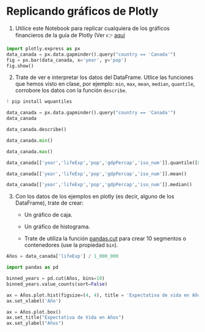 # Replicando gráficos de Plotly

1.  Utilice este Notebook para replicar cualquiera de los gráficos financieros de la guía de Plotly (Ver 👉 [aquí](https://www.google.com/url?q=https%3A%2F%2Fplotly.com%2Fpython%2F%23financial-charts)

```python
import plotly.express as px
data_canada = px.data.gapminder().query("country == 'Canada'")
fig = px.bar(data_canada, x='year', y='pop')
fig.show()

```

2.  Trate de ver e interpretar los datos del DataFrame. Utlice las funciones que hemos visto en clase, por ejemplo: `min`, `max`, `mean`, `median`, `quantile`, corrobore los datos con la función `describe`.

```python
! pip install wquantiles
```

```python
data_canada = px.data.gapminder().query("country == 'Canada'")
data_canada
```

```python
data_canada.describe()
```

```python
data_canada.min()
```

```python
data_canada.max()
```

```python
data_canada[['year','lifeExp','pop','gdpPercap','iso_num']].quantile([0.25, 0.5, 0.75])
```

```python
data_canada[['year','lifeExp','pop','gdpPercap','iso_num']].mean()
```

```python
data_canada[['year','lifeExp','pop','gdpPercap','iso_num']].median()
```

3.  Con los datos de los ejemplos en plotly (es decir, alguno de los DataFrame), trate de crear:

    -   Un gráfico de caja.

    -   Un gráfico de histograma.

    -   Trate de utiliza la función [pandas.cut](https://www.google.com/url?q=https%3A%2F%2Fpandas.pydata.org%2Fdocs%2Freference%2Fapi%2Fpandas.cut.html) para crear 10 segmentos o contenedores (use la propiedad `bin`).

```python
Años = data_canada['lifeExp'] / 1_000_000
```

```python
import pandas as pd
```

```python
binned_years = pd.cut(Años, bins=10)
binned_years.value_counts(sort=False)
```

```python
ax = Años.plot.hist(figsize=(4, 4), title = 'Expectativa de vida en Años')
ax.set_xlabel('Año')
```

```python
ax = Años.plot.box()
ax.set_title("Expectativa de Vida en Años")
ax.set_ylabel("Años")
```